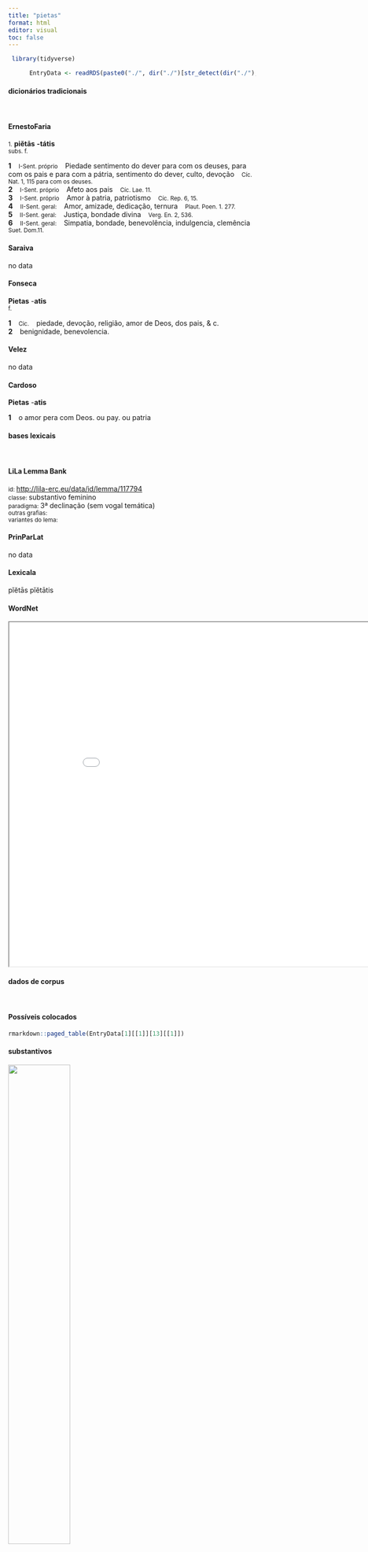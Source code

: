 ```yaml
---
title: "pietas"
format: html
editor: visual
toc: false
---
```



```r
 library(tidyverse) 

      EntryData <- readRDS(paste0("./", dir("./")[str_detect(dir("./"), "_xx112-105-101-116-97-115xx_.rds")]))

```


#### dicionários tradicionais

&emsp;




::: panel-tabset

#### ErnestoFaria

<small>1.</small> <b>piĕtās</b> <b>-tátis</b> <br> <small>subs. f.</small> <br> <small></small>   <p> <b>1</b> &ensp; <small>I-Sent. próprio</small> &ensp; Piedade sentimento do dever para com os deuses, para com os pais e para com a pátria, sentimento do dever, culto, devoção &ensp; <small>Cíc. Nat. 1, 115 para com os deuses.</small> <br> <b>2</b> &ensp; <small>I-Sent. próprio</small> &ensp; Afeto aos pais &ensp; <small>Cíc. Lae. 11.</small> <br> <b>3</b> &ensp; <small>I-Sent. próprio</small> &ensp; Amor à patria, patriotismo &ensp; <small>Cíc. Rep. 6, 15.</small> <br> <b>4</b> &ensp; <small>II-Sent. geral:</small> &ensp; Amor, amizade, dedicação, ternura &ensp; <small>Plaut. Poen. 1. 277.</small> <br> <b>5</b> &ensp; <small>II-Sent. geral:</small> &ensp; Justiça, bondade divina &ensp; <small>Verg. En. 2, 536.</small> <br> <b>6</b> &ensp; <small>II-Sent. geral:</small> &ensp; Simpatia, bondade, benevolência, indulgencia, clemência &ensp; <small>Suet. Dom.11.</small> </p>




#### Saraiva

no data




#### Fonseca

<b>Pietas</b> -<b>atis</b> <br> <small>f.</small>   <p> <b>1</b> &ensp; <small>Cic.</small> &ensp; piedade, devoção, religião, amor de Deos, dos pais, & c. <br> <b>2</b> &ensp; benignidade, benevolencia. </p>




#### Velez

no data




#### Cardoso

<b>Pietas</b> -<b>atis</b>   <p> <b>1</b> &ensp; o amor pera com Deos. ou pay. ou patria </p>


:::



#### bases lexicais

&emsp;






::: panel-tabset

#### LiLa Lemma Bank

<small> id: </small> <a href=' http://lila-erc.eu/data/id/lemma/117794 ' target="_blank"> http://lila-erc.eu/data/id/lemma/117794 </a> <br>
<small> classe: </small> substantivo feminino   <br>
<small> paradigma: </small> 3ª declinação (sem vogal temática) <br>
<small> outras grafias: </small>  <br>
<small> variantes do lema: </small>  <br>





#### PrinParLat

no data




#### Lexicala

pĭĕtās 
 pĭĕtātis




#### WordNet

<iframe width='900' height='700' src='Media/Tree__xx112-105-101-116-97-115xx__sem_type_lexemes_pt.html'>

</iframe>


:::



#### dados de corpus

&emsp;




::: panel-tabset

#### Possíveis colocados

```r

rmarkdown::paged_table(EntryData[1][[1]][13][[1]])

```


#### substantivos

![](./Media/wordcloud__xx112-105-101-116-97-115xx__BY_collocate_scoreSUBST.webp){width=50% fig-alt='This chart plots collocate by scoreSUBST, for the headword pietas here are all the values plotted: collocate: uel; scoreSUBST: 0. collocate: ab; scoreSUBST: 0'}




#### adjetivos

![](./Media/wordcloud__xx112-105-101-116-97-115xx__BY_collocate_scoreADJ.webp){width=50% fig-alt='This chart plots collocate by scoreADJ, for the headword pietas here are all the values plotted: collocate: uel; scoreADJ: 0. collocate: ab; scoreADJ: 0'}




#### verbos

![](./Media/wordcloud__xx112-105-101-116-97-115xx__BY_collocate_scoreVERBO.webp){width=50% fig-alt='This chart plots collocate by scoreVERBO, for the headword pietas here are all the values plotted: collocate: uel; scoreVERBO: 0. collocate: ab; scoreVERBO: 0'}




#### advérbios

![](./Media/wordcloud__xx112-105-101-116-97-115xx__BY_collocate_scoreADV.webp){width=50% fig-alt='This chart plots collocate by scoreADV, for the headword pietas here are all the values plotted: collocate: uel; scoreADV: 0. collocate: ab; scoreADV: 0'}




#### preposições e conjunções

![](./Media/wordcloud__xx112-105-101-116-97-115xx__BY_collocate_scoreFUNC.webp){width=50% fig-alt='This chart plots collocate by scoreFUNC, for the headword pietas here are all the values plotted: collocate: uel; scoreFUNC: 0. collocate: ab; scoreFUNC: 10'}


:::



::: panel-tabset

#### ExemplosTraduzidos

<p> sed ego Atratino humanissimo atque optimo adulescenti meo necessario ignosco qui habet excusationem uel <b>pietatis</b> uel necessitatis uel aetatis <br> <small> Cic.Cael.2 <br> Mas eu perdoo a Atratino, jovem cultíssimo e excelente, meu amigo, que tem a desculpa ou do amor filial ou da obrigação ou da idade. <small> [JDD] </small> </small> </p>
; <p> uideamus quanta ista pecunia fuerit quae potuerit Heium hominem maxime locupletem minime auarum ab humanitate a <b>pietate</b> ab religione deducere <br> <small> Cic.Ver.2.4.12.3 <br> Vejamos quão grande foi essa soma de dinheiro que pôde afastar Heio, altamente rico e minimamente mesquinho, de sua humanidade, de seus deveres para com a família, de sua religião. <small> [JDD] </small> </small> </p>





#### Frequência por autor

![](./Media/barchart__xx112-105-101-116-97-115xx__lemma_BY_author_Frequencies.webp){width=50% fig-alt='This charts plots the frequency of lemma by author_Frequencies. The Vergilius subcorpus registers the highest normalized frequency, with the value of 7.72 and an absolute frequency of 4. The Seneca subcorpus follows, with a normalized frequency of 2.61 and an absolute frequency of 14. the subcorpus with the least normalized frequency is Caesar with the normalized value of 0 and an absolute freqeuncy of 0. here are all the values: subcorpus: Caesar ; normalized frequency: 0 ; absolute frequency: 0. subcorpus: Cicero ; normalized frequency: 19 ; absolute frequency: 1.18362363260322. subcorpus: Horatius ; normalized frequency: 1 ; absolute frequency: 0.888020602077968. subcorpus: Ovidius ; normalized frequency: 1 ; absolute frequency: 1.71585449553878. subcorpus: Phaedrus ; normalized frequency: 0 ; absolute frequency: 0. subcorpus: Sallustius ; normalized frequency: 1 ; absolute frequency: 0.927557740469344. subcorpus: Seneca ; normalized frequency: 14 ; absolute frequency: 2.61286650118512. subcorpus: Suetonius ; normalized frequency: 0 ; absolute frequency: 0. subcorpus: Tacitus ; normalized frequency: 0 ; absolute frequency: 0. subcorpus: Vergilius ; normalized frequency: 4 ; absolute frequency: 7.72200772200772. subcorpus: Hieronymus ; normalized frequency: 0 ; absolute frequency: 0'}




#### Frequência por gênero

![](./Media/barchart__xx112-105-101-116-97-115xx__lemma_BY_genre_Frequencies.webp){width=50% fig-alt='This charts plots the frequency of lemma by genre_Frequencies. The Poesia.épica subcorpus registers the highest normalized frequency, with the value of 7.72 and an absolute frequency of 4. The Poesia.trágica subcorpus follows, with a normalized frequency of 3.47 and an absolute frequency of 4. the subcorpus with the least normalized frequency is Prosa.ficcional with the normalized value of 0 and an absolute freqeuncy of 0. here are all the values: subcorpus: Prosa.histórica ; normalized frequency: 1 ; absolute frequency: 0.243433384454344. subcorpus: Prosa.filosófica ; normalized frequency: 12 ; absolute frequency: 1.9769031811667. subcorpus: Prosa.oratória ; normalized frequency: 16 ; absolute frequency: 1.53620154964331. subcorpus: Prosa.epistolográfica ; normalized frequency: 1 ; absolute frequency: 0.264977874347492. subcorpus: Poesia.lírica ; normalized frequency: 1 ; absolute frequency: 0.84125515268781. subcorpus: Poesia.didática ; normalized frequency: 1 ; absolute frequency: 0.848248367121893. subcorpus: Poesia.trágica ; normalized frequency: 4 ; absolute frequency: 3.47463516330785. subcorpus: Poesia.épica ; normalized frequency: 4 ; absolute frequency: 7.72200772200772. subcorpus: Prosa.ficcional ; normalized frequency: 0 ; absolute frequency: 0'}




#### Frequência por século

![](./Media/barchart__xx112-105-101-116-97-115xx__lemma_BY_period_Frequencies.webp){width=50% fig-alt='This charts plots the frequency of lemma by period_Frequencies. The I.d.C. subcorpus registers the highest normalized frequency, with the value of 2.29 and an absolute frequency of 15. The I.a.C. subcorpus follows, with a normalized frequency of 1.16 and an absolute frequency of 25. the subcorpus with the least normalized frequency is II.d.C. with the normalized value of 0 and an absolute freqeuncy of 0. here are all the values: subcorpus: I.a.C. ; normalized frequency: 25 ; absolute frequency: 1.16360251338143. subcorpus: I.d.C. ; normalized frequency: 15 ; absolute frequency: 2.29463056447912. subcorpus: II.d.C. ; normalized frequency: 0 ; absolute frequency: 0. subcorpus: IV.d.C. ; normalized frequency: 0 ; absolute frequency: 0'}


:::

